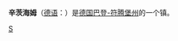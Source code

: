 {{Infobox Settlement
| name = 辛茨海姆<br/>Sinzheim
| image_skyline = 
| imagesize = 
| image_caption = 
| image_flag = 
| image_shield = DEU Sinzheim COA.svg
| pushpin_map = Germany
| pushpin_label_position = bottom
| subdivision_type = 国家
| subdivision_name = {{GER}}
| subdivision_type1 = [[德国行政区划|州]]
| subdivision_name1 = [[巴登-符腾堡州|巴登-符腾堡州]]
| subdivision_type2 = [[德国行政区划|县]]
| subdivision_name2 = [[拉施塔特县|拉施塔特县]]
| elevation_m = 128
| elevation_ft = 
| area_total_km2 = 28.5
| population_as_of = 2006年
| population_total = 11217
| population_density_km2 = auto 
| timezone = [[CET|CET]]
| utc_offset = +1
| timezone_DST = [[CEST|CEST]]
| utc_offset_DST = +2
| latd = 48
| latm = 45
| lats = 43
| latNS = N
| longd = 08
| longm = 10
| longs = 01
| longEW = E
| website =  
}}
'''辛茨海姆'''（[[德语|德语]]：'''{{lang|de|Sinzheim}}'''）是[[德国|德国]][[巴登-符腾堡州|巴登-符腾堡州]]的一个镇。

{{Authority control}}
{{Germany-geo-stub}}

[[Category:巴登-符腾堡州市镇|S]]